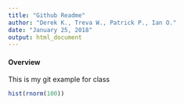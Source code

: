 ```yaml
---
title: "Github Readme"
author: "Derek K., Treva W., Patrick P., Ian O."
date: "January 25, 2018"
output: html_document
---
```


#### Overview

This is my git example for class

```r
hist(rnorm(100))

```

